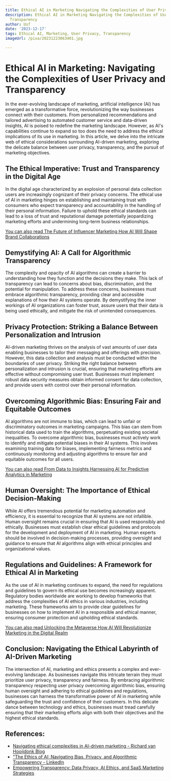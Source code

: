 ```yaml
---
title: Ethical AI in Marketing Navigating the Complexities of User Privacy and Transparency
description: Ethical AI in Marketing Navigating the Complexities of User Privacy and
  Transparency
author: Usf
date: '2023-12-17'
tags: Ethical AI, Marketing, User Privacy, Transparency
imageUrl: /pixa/20231223063401.jpg

---
```

# Ethical AI in Marketing: Navigating the Complexities of User Privacy and Transparency

In the ever-evolving landscape of marketing,  artificial intelligence (AI) has  emerged as a  transformative force, revolutionizing the way businesses connect with their customers. From personalized recommendations and tailored advertising to automated customer service and data-driven insights,  AI is poised to redefine the marketing landscape. However,  as  AI's capabilities continue to expand so too does the need to address the ethical implications  of its use in marketing. In this article, we delve  into the intricate web of  ethical considerations surrounding AI-driven marketing, exploring the delicate balance between  user privacy,  transparency,  and  the pursuit of marketing  objectives.

## The Ethical Imperative:  Trust and Transparency in the Digital Age

In  the digital age characterized by an explosion  of personal data collection users are increasingly cognizant of  their privacy concerns. The ethical use of AI in marketing hinges on establishing and maintaining trust  with consumers who expect transparency and accountability in the handling of their personal information. Failure to uphold these ethical standards can lead  to a loss  of trust  and reputational damage potentially jeopardizing marketing efforts and undermining long-term business relationships.

[You can also read The Future of Influencer Marketing How AI Will Shape Brand Collaborations](The%20Future%20of%20Influencer%20Marketing%20How%20AI%20Will%20Shape%20Brand%20Collaborations)


## Demystifying AI: A Call for Algorithmic Transparency

The complexity and  opacity of AI algorithms  can create a barrier to understanding  how they function  and the decisions they make. This lack of transparency can lead to concerns about  bias,  discrimination, and the potential for manipulation.  To address these concerns, businesses must embrace algorithmic transparency, providing clear  and accessible explanations of how their AI systems operate. By demystifying the  inner workings of AI organizations can foster trust, assure users that their  data is being used ethically, and mitigate the risk of unintended consequences.

## Privacy Protection: Striking a Balance Between Personalization and Intrusion

AI-driven marketing thrives  on the analysis of vast amounts of user data enabling businesses to tailor their messaging and offerings with precision. However, this  data collection and analysis must be conducted within  the boundaries of user privacy. Striking the right balance between personalization and intrusion is crucial, ensuring that marketing efforts  are effective without  compromising user trust. Businesses must implement robust data  security measures obtain informed  consent for data collection, and provide users with control over their  personal  information.

## Overcoming Algorithmic Bias: Ensuring Fair and Equitable Outcomes

AI algorithms are not immune to  bias, which can lead to unfair or discriminatory outcomes in marketing campaigns. This bias  can stem from historical data used to train the algorithms, perpetuating existing societal inequalities. To overcome algorithmic bias, businesses must actively work to identify and mitigate potential biases in their AI systems. This involves examining training data  for biases, implementing fairness metrics  and continuously monitoring and adjusting  algorithms to ensure fair and equitable outcomes for  all users.

[You can also read From Data to Insights Harnessing AI for Predictive Analytics in Marketing](From%20Data%20to%20Insights%20Harnessing%20AI%20for%20Predictive%20Analytics%20in%20Marketing)


## Human Oversight: The  Importance of Ethical Decision-Making

While AI offers tremendous potential for marketing automation and efficiency, it is essential to recognize that AI systems are not infallible. Human oversight remains crucial in ensuring that AI is used responsibly and ethically. Businesses  must establish clear ethical guidelines and protocols for the development and deployment  of AI  in marketing. Human experts  should be involved in decision-making processes, providing oversight and  guidance to ensure that AI algorithms  align with ethical  principles and organizational values.

## Regulations and  Guidelines: A Framework for Ethical  AI  in Marketing

As  the use  of AI in marketing continues to expand,  the  need for regulations and guidelines to govern its ethical use becomes increasingly apparent. Regulatory bodies worldwide are  working to develop frameworks that address the complexities of AI ethics in various industries, including marketing. These frameworks aim  to provide clear guidelines for  businesses on how to implement  AI in a responsible and  ethical  manner, ensuring consumer protection and upholding ethical  standards.

[You can also read Unlocking the Metaverse How AI Will Revolutionize Marketing in the Digital Realm](Unlocking%20the%20Metaverse%20How%20AI%20Will%20Revolutionize%20Marketing%20in%20the%20Digital%20Realm)


## Conclusion: Navigating the Ethical Labyrinth of AI-Driven Marketing

The intersection of AI, marketing and ethics presents a complex and ever-evolving  landscape. As businesses navigate this intricate terrain they must prioritize user privacy, transparency and fairness. By embracing algorithmic transparency respecting user privacy overcoming algorithmic  bias, ensuring human oversight and adhering to ethical guidelines and regulations, businesses can harness the transformative power of AI  in marketing  while safeguarding the trust and confidence of their customers. In this delicate dance between technology and ethics, businesses must tread carefully  ensuring that their marketing efforts align with both their objectives  and the highest ethical standards.

## References:
- [Navigating ethical complexities in AI-driven marketing - Richard van Hooijdonk Blog](https://blog.richardvanhooijdonk.com/en/navigating-ethical-complexities-in-ai-driven-marketing/)
- ["The Ethics of AI: Navigating Bias, Privacy, and Algorithmic Transparency - LinkedIn](https://www.linkedin.com/pulse/ethics-ai-navigating-bias-privacy-algorithmic-transparency)
- [Empowering Transparency: Data Privacy, AI Ethics, and SaaS Marketing Strategies](https://www.linkedin.com/pulse/empowering-transparency-data-privacy-ai-ethics-saas-sunil-tripathy-vnvvf?trk=article-ssr-frontend-pulse_more-articles_related-content-card)
